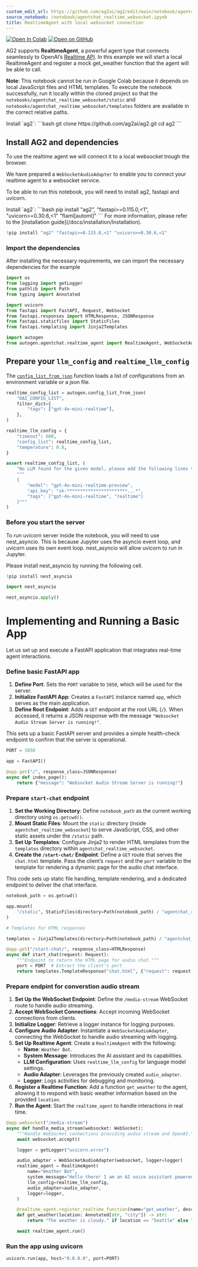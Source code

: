 ```yaml
---
custom_edit_url: https://github.com/ag2ai/ag2/edit/main/notebook/agentchat_realtime_websocket.ipynb
source_notebook: /notebook/agentchat_realtime_websocket.ipynb
title: RealtimeAgent with local websocket connection
---
```


<a href="https://colab.research.google.com/github/ag2ai/ag2/blob/main/notebook/agentchat_realtime_websocket.ipynb" class="colab-badge" target="_blank"><img noZoom src="https://colab.research.google.com/assets/colab-badge.svg" alt="Open In Colab" /></a>
<a href="https://github.com/ag2ai/ag2/blob/main/notebook/agentchat_realtime_websocket.ipynb" class="github-badge" target="_blank"><img noZoom src="https://img.shields.io/badge/Open%20on%20GitHub-grey?logo=github" alt="Open on GitHub" /></a>




AG2 supports **RealtimeAgent**, a powerful agent type that connects
seamlessly to OpenAI’s [Realtime
API](https://openai.com/index/introducing-the-realtime-api). In this
example we will start a local RealtimeAgent and register a mock
get_weather function that the agent will be able to call.

**Note**: This notebook cannot be run in Google Colab because it depends
on local JavaScript files and HTML templates. To execute the notebook
successfully, run it locally within the cloned project so that the
`notebooks/agentchat_realtime_websocket/static` and
`notebooks/agentchat_realtime_websocket/templates` folders are available
in the correct relative paths.


<div class="info Requirements">
<Info>
Install `ag2`:
```bash
git clone https://github.com/ag2ai/ag2.git
cd ag2
```
</Info>
</div>


## Install AG2 and dependencies

To use the realtime agent we will connect it to a local websocket trough
the browser.

We have prepared a `WebSocketAudioAdapter` to enable you to connect your
realtime agent to a websocket service.

To be able to run this notebook, you will need to install ag2, fastapi
and uvicorn.


<div class="info Requirements">
<Info>
Install `ag2`:
```bash
pip install "ag2", "fastapi>=0.115.0,<1", "uvicorn>=0.30.6,<1" "flaml[automl]"
```
For more information, please refer to the [installation guide](/docs/installation/Installation).
</Info>
</div>


```python
!pip install "ag2" "fastapi>=0.115.0,<1" "uvicorn>=0.30.6,<1"
```

### Import the dependencies

After installing the necessary requirements, we can import the necessary
dependencies for the example

```python
import os
from logging import getLogger
from pathlib import Path
from typing import Annotated

import uvicorn
from fastapi import FastAPI, Request, WebSocket
from fastapi.responses import HTMLResponse, JSONResponse
from fastapi.staticfiles import StaticFiles
from fastapi.templating import Jinja2Templates

import autogen
from autogen.agentchat.realtime_agent import RealtimeAgent, WebSocketAudioAdapter
```

## Prepare your `llm_config` and `realtime_llm_config`

The
[`config_list_from_json`](https://docs.ag2.ai/docs/reference/oai/openai_utils#config-list-from-json)
function loads a list of configurations from an environment variable or
a json file.

```python
realtime_config_list = autogen.config_list_from_json(
    "OAI_CONFIG_LIST",
    filter_dict={
        "tags": ["gpt-4o-mini-realtime"],
    },
)

realtime_llm_config = {
    "timeout": 600,
    "config_list": realtime_config_list,
    "temperature": 0.8,
}

assert realtime_config_list, (
    "No LLM found for the given model, please add the following lines to the OAI_CONFIG_LIST file:"
    """
    {
        "model": "gpt-4o-mini-realtime-preview",
        "api_key": "sk-***********************...*",
        "tags": ["gpt-4o-mini-realtime", "realtime"]
    }"""
)
```

### Before you start the server

To run uvicorn server inside the notebook, you will need to use
nest_asyncio. This is because Jupyter uses the asyncio event loop, and
uvicorn uses its own event loop. nest_asyncio will allow uvicorn to run
in Jupyter.

Please install nest_asyncio by running the following cell.

```python
!pip install nest_asyncio
```


```python
import nest_asyncio

nest_asyncio.apply()
```

# Implementing and Running a Basic App

Let us set up and execute a FastAPI application that integrates
real-time agent interactions.

### Define basic FastAPI app

1.  **Define Port**: Sets the `PORT` variable to `5050`, which will be
    used for the server.
2.  **Initialize FastAPI App**: Creates a `FastAPI` instance named
    `app`, which serves as the main application.
3.  **Define Root Endpoint**: Adds a `GET` endpoint at the root URL
    (`/`). When accessed, it returns a JSON response with the message
    `"Websocket Audio Stream Server is running!"`.

This sets up a basic FastAPI server and provides a simple health-check
endpoint to confirm that the server is operational.

```python
PORT = 5050

app = FastAPI()

@app.get("/", response_class=JSONResponse)
async def index_page():
    return {"message": "Websocket Audio Stream Server is running!"}
```

### Prepare `start-chat` endpoint

1.  **Set the Working Directory**: Define `notebook_path` as the current
    working directory using `os.getcwd()`.
2.  **Mount Static Files**: Mount the `static` directory (inside
    `agentchat_realtime_websocket`) to serve JavaScript, CSS, and other
    static assets under the `/static` path.
3.  **Set Up Templates**: Configure Jinja2 to render HTML templates from
    the `templates` directory within `agentchat_realtime_websocket`.
4.  **Create the `/start-chat/` Endpoint**: Define a `GET` route that
    serves the `chat.html` template. Pass the client’s `request` and the
    `port` variable to the template for rendering a dynamic page for the
    audio chat interface.

This code sets up static file handling, template rendering, and a
dedicated endpoint to deliver the chat interface.

```python
notebook_path = os.getcwd()

app.mount(
    "/static", StaticFiles(directory=Path(notebook_path) / "agentchat_realtime_websocket" / "static"), name="static"
)

# Templates for HTML responses

templates = Jinja2Templates(directory=Path(notebook_path) / "agentchat_realtime_websocket" / "templates")

@app.get("/start-chat/", response_class=HTMLResponse)
async def start_chat(request: Request):
    """Endpoint to return the HTML page for audio chat."""
    port = PORT  # Extract the client's port
    return templates.TemplateResponse("chat.html", {"request": request, "port": port})
```

### Prepare endpint for converstion audio stream

1.  **Set Up the WebSocket Endpoint**: Define the `/media-stream`
    WebSocket route to handle audio streaming.
2.  **Accept WebSocket Connections**: Accept incoming WebSocket
    connections from clients.
3.  **Initialize Logger**: Retrieve a logger instance for logging
    purposes.
4.  **Configure Audio Adapter**: Instantiate a `WebSocketAudioAdapter`,
    connecting the WebSocket to handle audio streaming with logging.
5.  **Set Up Realtime Agent**: Create a `RealtimeAgent` with the
    following:
    -   **Name**: `Weather Bot`.
    -   **System Message**: Introduces the AI assistant and its
        capabilities.
    -   **LLM Configuration**: Uses `realtime_llm_config` for language
        model settings.
    -   **Audio Adapter**: Leverages the previously created
        `audio_adapter`.
    -   **Logger**: Logs activities for debugging and monitoring.
6.  **Register a Realtime Function**: Add a function `get_weather` to
    the agent, allowing it to respond with basic weather information
    based on the provided `location`.
7.  **Run the Agent**: Start the `realtime_agent` to handle interactions
    in real time.

```python
@app.websocket("/media-stream")
async def handle_media_stream(websocket: WebSocket):
    """Handle WebSocket connections providing audio stream and OpenAI."""
    await websocket.accept()

    logger = getLogger("uvicorn.error")

    audio_adapter = WebSocketAudioAdapter(websocket, logger=logger)
    realtime_agent = RealtimeAgent(
        name="Weather Bot",
        system_message="Hello there! I am an AI voice assistant powered by Autogen and the OpenAI Realtime API. You can ask me about weather, jokes, or anything you can imagine. Start by saying 'How can I help you'?",
        llm_config=realtime_llm_config,
        audio_adapter=audio_adapter,
        logger=logger,
    )

    @realtime_agent.register_realtime_function(name="get_weather", description="Get the current weather")
    def get_weather(location: Annotated[str, "city"]) -> str:
        return "The weather is cloudy." if location == "Seattle" else "The weather is sunny."

    await realtime_agent.run()
```

### Run the app using uvicorn

```python
uvicorn.run(app, host="0.0.0.0", port=PORT)
```

